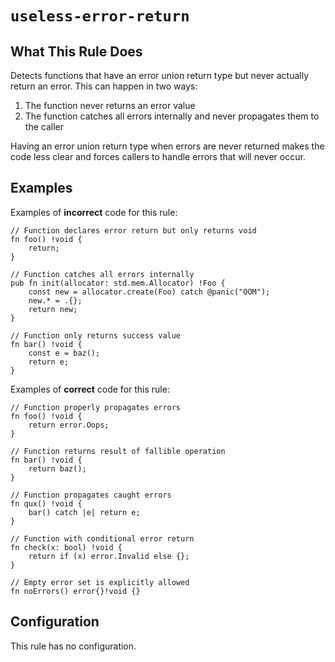 # `useless-error-return`

<RuleBanner category="suspicious" default="off"  />

## What This Rule Does

Detects functions that have an error union return type but never actually return an error.
This can happen in two ways:
1. The function never returns an error value
2. The function catches all errors internally and never propagates them to the caller

Having an error union return type when errors are never returned makes the code less clear
and forces callers to handle errors that will never occur.

## Examples

Examples of **incorrect** code for this rule:
```zig
// Function declares error return but only returns void
fn foo() !void {
    return;
}

// Function catches all errors internally
pub fn init(allocator: std.mem.Allocator) !Foo {
    const new = allocator.create(Foo) catch @panic("OOM");
    new.* = .{};
    return new;
}

// Function only returns success value
fn bar() !void {
    const e = baz();
    return e;
}
```

Examples of **correct** code for this rule:
```zig
// Function properly propagates errors
fn foo() !void {
    return error.Oops;
}

// Function returns result of fallible operation
fn bar() !void {
    return baz();
}

// Function propagates caught errors
fn qux() !void {
    bar() catch |e| return e;
}

// Function with conditional error return
fn check(x: bool) !void {
    return if (x) error.Invalid else {};
}

// Empty error set is explicitly allowed
fn noErrors() error{}!void {}
```

## Configuration
This rule has no configuration.
